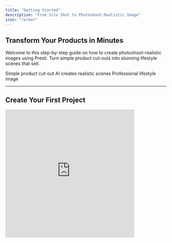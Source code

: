 ```yaml
---
title: "Getting Started"
description: "From Silo Shot to Photoshoot-Realistic Image"
icon: "rocket"
---
```


## Transform Your Products in Minutes

Welcome to this step-by-step guide on how to create photoshoot-realistic images using Presti. Turn simple product cut-outs into stunning lifestyle scenes that sell.

<CardGroup cols={3}>
  <Card title="Upload" icon="upload">
    Simple product cut-out
  </Card>
  <Card title="Generate" icon="wand-magic-sparkles">
    AI creates realistic scenes
  </Card>
  <Card title="Download" icon="download">
    Professional lifestyle image
  </Card>
</CardGroup>

---

## Create Your First Project

<div style={{ textAlign:"center",margin:"20px 0" }}>
<iframe width="80%" height="400" src="https://www.youtube.com/embed/4v_3z3pXxkg" title="Presti Dashboard Overview" frameBorder="0" allow="accelerometer; autoplay; clipboard-write; encrypted-media; gyroscope; picture-in-picture" allowFullScreen style={{ borderRadius:"8px" }} />

</div>

<Steps>
  <Step title="Create Your Account">
    Head over to [presti.ai](http://presti.ai) and create your free account to get started.

    <Info>
      No credit card required for your free trial\!
    </Info>
  </Step>
  <Step title="Start Your First Project">
    Once registered, you'll be able to create your first project directly from the dashboard.
  </Step>
  <Step title="Upload and Generate">
    Simply load an initial silo image from your catalog, enter an initial prompt, and Presti will do the rest\! This is the **starting block** for any project in Presti, where you can bring your lifestyle ideas to life instantly.

    <Warning>
      Presti will automatically remove the background of the image you upload.
    </Warning>
  </Step>
</Steps>

## Master the Presti Dashboard

<div style={{ textAlign:"center",margin:"20px 0" }}>
<iframe width="80%" height="400" src="https://www.youtube.com/embed/4v_3z3pXxkg" title="Presti Dashboard Overview" frameBorder="0" allow="accelerometer; autoplay; clipboard-write; encrypted-media; gyroscope; picture-in-picture" allowFullScreen style={{ borderRadius:"8px" }} />

</div>

At Presti, we believe in making things simple. Here's everything you need to know:

<Tabs>
  <Tab title="Quick Start">
    <AccordionGroup>
      <Accordion title="Start New Project" icon="plus">
        **One-Click Project Creation**
        [Start your project here](https://app.presti.ai/) with just one prompt. The AI will understand your vision and create stunning scenes automatically.
      </Accordion>
      <Accordion title="Choose Your Style" icon="palette">
        **Curated Style Library**
        Select from our professionally curated style library to set the perfect mood for your product. From minimalist to luxurious, we have styles for every brand.
      </Accordion>
    </AccordionGroup>
  </Tab>
  <Tab title="Organization">
    <AccordionGroup>
      <Accordion title="Product Library" icon="folder">
        **Centralized Asset Management**
        Upload your products into the Product Library and keep projects organized with dedicated folders. Perfect for managing large catalogs.
      </Accordion>
      <Accordion title="Album Management" icon="images">
        **Project Organization**
        Browse and manage all your projects, view your latest creations, and group them into albums in the Album Section for easy access.
      </Accordion>
    </AccordionGroup>
  </Tab>
  <Tab title="Account">
    <AccordionGroup>
      <Accordion title="Account Settings" icon="gear">
        **Full Control**
        [Manage your account](https://app.presti.ai/settings/team/subscription) anytime to access invoices, adjust your subscription plan, or update team settings.
      </Accordion>
    </AccordionGroup>
  </Tab>
</Tabs>


## Success Metrics

<Note>
  See what Presti users achieve in their first month:
</Note>

<CardGroup cols={4}>
  <Card title="95%" icon="clock">
    **Time Saved**
    vs traditional shoots
  </Card>
  <Card title="10x" icon="trending-up">
    **More Content**
    per product line
  </Card>
  <Card title="€50K+" icon="euro-sign">
    **Cost Savings**
    average per brand
  </Card>
  <Card title="24hrs" icon="timer">
    **Launch Speed**
    from upload to market
  </Card>
</CardGroup>

---

## Complete Workflow Guide

Ready to dive deeper? Explore the complete Presti workflow:

<CardGroup cols={2}>
  <Card title="Step 1: Upload Product" icon="upload" href="/user-guide/step1">
    Learn how to upload and prepare your product images for optimal results
  </Card>
  <Card title="Step 2: Pre-Generation" icon="settings" href="/user-guide/step2">
    Set up your canvas and prepare for generation with the right parameters
  </Card>
  <Card title="Step 3: Generate Background" icon="sparkles" href="/user-guide/step3">
    Create stunning, realistic backgrounds with AI in seconds
  </Card>
  <Card title="Step 4: Edit Your Image" icon="edit" href="/user-guide/step4">
    Fine-tune and perfect your visuals with advanced editing tools
  </Card>
  <Card title="Step 5: Download" icon="download" href="/user-guide/step5">
    Export in the perfect resolution and format for your needs
  </Card>
  <Card title="Best Practices" icon="lightbulb" href="/tips/best-practices">
    Pro tips and insider secrets for getting the most out of Presti
  </Card>
</CardGroup>

---

## Quick Tips for Success

<Info>
  **Pro Tip:** Start with high-quality product images and clear prompts. The better your input, the more stunning your results will be\!
</Info>

<AccordionGroup>
  <Accordion title="Image Quality Tips" icon="image">
    - Use high-resolution product images (minimum 1000px)
    - Good lighting on the original product shot
  </Accordion>
  <Accordion title="Prompt Writing" icon="pen-nib">
    - Be specific about the scene you want
    - Include lighting preferences (natural, warm, dramatic)
    - Reference style or mood keywords
  </Accordion>
  <Accordion title="Workflow Optimization" icon="workflow">
    - Batch similar products together
    - Create templates for recurring scenes
    - Organize projects by product categories
  </Accordion>
</AccordionGroup>

---

<Card title="Need Help Getting Started?" icon="question-circle">
  Our support team is here to help you succeed. Contact us anytime for personalized assistance with your first project.
  [Contact Support →](/support)
</Card>
